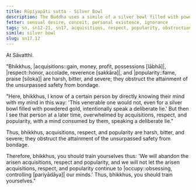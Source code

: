 ```yaml
---
title: Rūpiyapāti sutta - Silver Bowl
description: The Buddha uses a simile of a silver bowl filled with powdered gold to explain how acquisitions, respect, and popularity are harsh, bitter, and severe, obstructing the attainment of the unsurpassed safety from bondage.
fetter: sensual desire, conceit, personal existence, ignorance
tags: sn, sn12-21, sn17, acquisitions, respect, popularity, obstruction, silver bowl, powdered gold
simile: silver bowl
slug: sn17.12
---
```


At Sāvatthi.

"Bhikkhus, |acquisitions::gain, money, profit, possessions [lābhā]|, |respect::honor, accolade, reverence [sakkāra]|, and |popularity::fame, praise [siloka]| are harsh, bitter, and severe; they obstruct the attainment of the unsurpassed safety from bondage.

"Here, bhikkhus, I know of a certain person by directly knowing their mind with my mind in this way: 'This venerable one would not, even for a silver bowl filled with powdered gold, intentionally speak a deliberate lie.' But then I see that person at a later time, overwhelmed by acquisitions, respect, and popularity, with a mind consumed by them, speaking a deliberate lie."

Thus, bhikkhus, acquisitions, respect, and popularity are harsh, bitter, and severe; they obstruct the attainment of the unsurpassed safety from bondage.

Therefore, bhikkhus, you should train yourselves thus: 'We will abandon the arisen acquisitions, respect and popularity, and we will not let the arisen acquisitions, respect, and popularity continue to |occupy::obsessing, controlling [pariyādāya]| our minds.' Thus, bhikkhus, you should train yourselves."